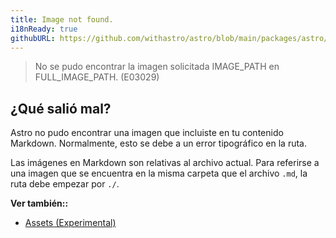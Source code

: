 ```yaml
---
title: Image not found.
i18nReady: true
githubURL: https://github.com/withastro/astro/blob/main/packages/astro/src/core/errors/errors-data.ts
---
```


> No se pudo encontrar la imagen solicitada IMAGE_PATH en FULL_IMAGE_PATH. (E03029)

## ¿Qué salió mal?
Astro no pudo encontrar una imagen que incluiste en tu contenido Markdown. Normalmente, esto se debe a un error tipográfico en la ruta.

Las imágenes en Markdown son relativas al archivo actual. Para referirse a una imagen que se encuentra en la misma carpeta que el archivo `.md`, la ruta debe empezar por `./`.

**Ver también::**
-  [Assets (Experimental)](/es/guides/assets/)